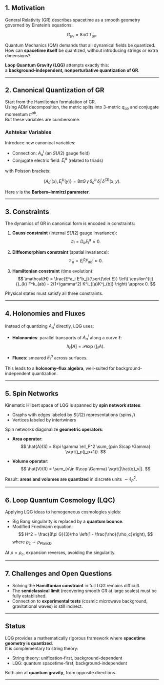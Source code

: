 
## 1. Motivation

General Relativity (GR) describes spacetime as a smooth geometry governed by Einstein’s equations:

$$
G_{\mu\nu} = 8\pi G \, T_{\mu\nu}.
$$

Quantum Mechanics (QM) demands that all dynamical fields be quantized.  
How can **spacetime itself** be quantized, without introducing strings or extra dimensions?  

**Loop Quantum Gravity (LQG)** attempts exactly this:  
a **background-independent, nonperturbative quantization of GR**.

---

## 2. Canonical Quantization of GR

Start from the Hamiltonian formulation of GR.  
Using ADM decomposition, the metric splits into 3-metric $q_{ab}$ and conjugate momentum $\pi^{ab}$.  
But these variables are cumbersome.  

### Ashtekar Variables

Introduce new canonical variables:

- Connection: $A^i_a$ (an $SU(2)$ gauge field)  
- Conjugate electric field: $E^a_i$ (related to triads)  

with Poisson brackets:

$$
\{ A^i_a(x), E^b_j(y) \} = 8\pi G \, \gamma \, \delta^b_a \, \delta^i_j \, \delta^{(3)}(x,y).
$$

Here $\gamma$ is the **Barbero–Immirzi parameter**.

---

## 3. Constraints

The dynamics of GR in canonical form is encoded in constraints:

1. **Gauss constraint** (internal $SU(2)$ gauge invariance):
$$
\mathcal{G}_i = D_a E^a_i \approx 0.
$$

2. **Diffeomorphism constraint** (spatial invariance):
$$
\mathcal{V}_a = E^b_i F^i_{ab} \approx 0.
$$

3. **Hamiltonian constraint** (time evolution):
$$
\mathcal{H} = \frac{E^a_i E^b_j}{\sqrt{\det E}} 
\left( \epsilon^{ij}{}_{k} F^k_{ab} - 2(1+\gamma^2) K^i_{[a}K^j_{b]} \right) \approx 0.
$$

Physical states must satisfy all three constraints.

---

## 4. Holonomies and Fluxes

Instead of quantizing $A^i_a$ directly, LQG uses:

- **Holonomies**: parallel transports of $A^i_a$ along a curve $\ell$:
$$
h_\ell[A] = \mathcal{P}\exp\!\left(\int_\ell A\right).
$$

- **Fluxes**: smeared $E^a_i$ across surfaces.  

This leads to a **holonomy–flux algebra**, well-suited for background-independent quantization.

---

## 5. Spin Networks

Kinematic Hilbert space of LQG is spanned by **spin network states**:

- Graphs with edges labeled by $SU(2)$ representations (spins $j$)  
- Vertices labeled by intertwiners  

Spin networks diagonalize **geometric operators**:

- **Area operator**:
$$
\hat{A}(S) = 8\pi \gamma \ell_P^2 \sum_{p\in S\cap \Gamma} \sqrt{j_p(j_p+1)}.
$$

- **Volume operator**:
$$
\hat{V}(R) = \sum_{v\in R\cap \Gamma} \sqrt{|\hat{q}_v|}.
$$

Result: **areas and volumes are quantized** in discrete units $\sim \ell_P^2$.

---

## 6. Loop Quantum Cosmology (LQC)

Applying LQG ideas to homogeneous cosmologies yields:

- Big Bang singularity is replaced by a **quantum bounce**.  
- Modified Friedmann equation:
$$
H^2 = \frac{8\pi G}{3}\rho \left(1 - \frac{\rho}{\rho_c}\right),
$$
where $\rho_c \sim \rho_{\text{Planck}}$.  

At $\rho = \rho_c$, expansion reverses, avoiding the singularity.

---

## 7. Challenges and Open Questions

- Solving the **Hamiltonian constraint** in full LQG remains difficult.  
- The **semiclassical limit** (recovering smooth GR at large scales) must be fully established.  
- Connection to **experimental tests** (cosmic microwave background, gravitational waves) is still indirect.  

---

## Status

LQG provides a mathematically rigorous framework where **spacetime geometry is quantized**.  
It is complementary to string theory:  

- String theory: unification-first, background-dependent  
- LQG: quantum spacetime-first, background-independent  

Both aim at **quantum gravity**, from opposite directions.

---
